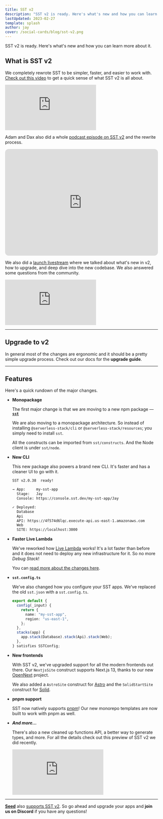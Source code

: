 ```yaml
---
title: SST v2
description: "SST v2 is ready. Here's what's new and how you can learn more about it."
lastUpdated: 2023-02-27
template: splash
author: jay
cover: /social-cards/blog/sst-v2.png
---
```


SST v2 is ready. Here's what's new and how you can learn more about it.

## What is SST v2

We completely rewrote SST to be simpler, faster, and easier to work with. [Check out this video](https://youtu.be/v97-SJY1Mb0) to get a quick sense of what SST v2 is all about.

<div class="youtube-container">
  <iframe src="https://www.youtube-nocookie.com/embed/v97-SJY1Mb0" frameborder="0" allow="accelerometer; autoplay; clipboard-write; encrypted-media; gyroscope; picture-in-picture" allowfullscreen></iframe>
</div>

Adam and Dax also did a whole [podcast episode on SST v2](https://tomorrow.fm/8) and the rewrite process.

<iframe style="border-radius:12px" src="https://open.spotify.com/embed/episode/3CFJlgN9vEcLh1P0V52gy2?utm_source=generator" style="height: 352px!important" width="100%" height="352" frameBorder="0" allowfullscreen="" allow="autoplay; clipboard-write; encrypted-media; fullscreen; picture-in-picture" loading="lazy"></iframe>

We also did a [launch livestream](https://www.youtube.com/watch?v=v6oqlnY6-Vc) where we talked about what's new in v2, how to upgrade, and deep dive into the new codebase. We also answered some questions from the community.

<div class="youtube-container">
  <iframe src="https://www.youtube-nocookie.com/embed/v6oqlnY6-Vc" frameborder="0" allow="accelerometer; autoplay; clipboard-write; encrypted-media; gyroscope; picture-in-picture" allowfullscreen></iframe>
</div>

---

## Upgrade to v2

In general most of the changes are ergonomic and it should be a pretty simple upgrade process. Check out our docs for the **upgrade guide**.

---

## Features

Here's a quick rundown of the major changes.

- **Monopackage**

  The first major change is that we are moving to a new npm package — [**`sst`**](https://www.npmjs.com/package/sst)

  We are also moving to a monopackage architecture. So instead of installing `@serverless-stack/cli` or `@serverless-stack/resources`; you simply need to install `sst`.

  All the constructs can be imported from `sst/constructs`. And the Node client is under `sst/node`.

- **New CLI**

  This new package also powers a brand new CLI. It's faster and has a cleaner UI to go with it.

  ```bash
  SST v2.0.38  ready!

  → App:     my-sst-app
    Stage:   Jay
    Console: https://console.sst.dev/my-sst-app/Jay

  ✓ Deployed:
    Database
    Api
    API: https://4f574d6lqc.execute-api.us-east-1.amazonaws.com
    Web
    SITE: https://localhost:3000
  ```

- **Faster Live Lambda**

  We've reworked how [Live Lambda](/docs/live/) works! It's a lot faster than before and it does not need to deploy any new infrastructure for it. So no more _Debug Stack_!

  You can [read more about the changes here](/docs/live/).

- **`sst.config.ts`**

  We've also changed how you configure your SST apps. We've replaced the old `sst.json` with a `sst.config.ts`.

  ```typescript
  export default {
    config(_input) {
      return {
        name: "my-sst-app",
        region: "us-east-1",
      };
    },
    stacks(app) {
      app.stack(Database).stack(Api).stack(Web);
    },
  } satisfies SSTConfig;
  ```

- **New frontends**

  With SST v2, we've upgraded support for all the modern frontends out there. Our `NextjsSite` construct supports Next.js 13, thanks to our new [OpenNext](https://open-next.js.org) project.

  We also added a `AstroSite` construct for [Astro](https://astro.build) and the `SolidStartSite` construct for [Solid](https://www.solidjs.com).

- **pnpm support**

  SST now natively supports [pnpm](https://pnpm.io)! Our new monorepo templates are now built to work with pnpm as well.

- _**And more...**_

  There's also a new cleaned up functions API, a better way to generate types, and more. For all the details check out this preview of SST v2 we did recently.

  <div class="youtube-container">
    <iframe src="https://www.youtube-nocookie.com/embed/qEKUNZWbj-8" frameborder="0" allow="accelerometer; autoplay; clipboard-write; encrypted-media; gyroscope; picture-in-picture" allowfullscreen></iframe>
  </div>

---

[**Seed**](https://seed.run) also [supports SST v2](https://seed.run/blog/sst-v2-support). So go ahead and upgrade your apps and **join us on Discord** if you have any questions!
